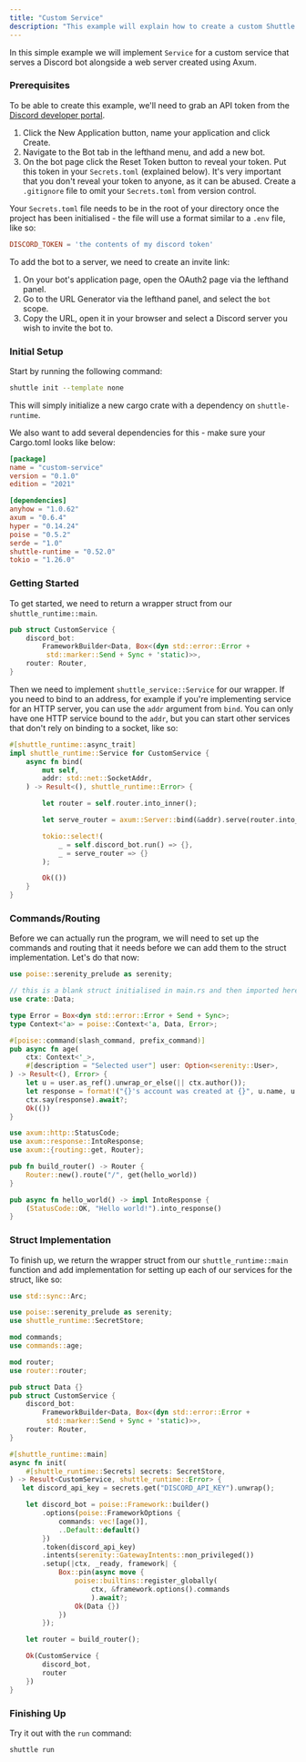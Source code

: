 ```yaml
---
title: "Custom Service"
description: "This example will explain how to create a custom Shuttle service using Poise and Axum."
---
```


In this simple example we will implement `Service` for a custom service that serves a Discord bot alongside a web server created using Axum.

### Prerequisites

To be able to create this example, we'll need to grab an API token from the [Discord developer portal](https://discord.com/developers/applications).

1. Click the New Application button, name your application and click Create.
2. Navigate to the Bot tab in the lefthand menu, and add a new bot.
3. On the bot page click the Reset Token button to reveal your token. Put this token in your `Secrets.toml` (explained below). It's very important that you don't reveal your token to anyone, as it can be abused. Create a `.gitignore` file to omit your `Secrets.toml` from version control.

Your `Secrets.toml` file needs to be in the root of your directory once the project has been initialised - the file will use a format similar to a `.env` file, like so:
```toml Secrets.toml
DISCORD_TOKEN = 'the contents of my discord token'
```

To add the bot to a server, we need to create an invite link:

1. On your bot's application page, open the OAuth2 page via the lefthand panel.
2. Go to the URL Generator via the lefthand panel, and select the `bot` scope.
3. Copy the URL, open it in your browser and select a Discord server you wish to invite the bot to.


### Initial Setup

Start by running the following command:
```bash
shuttle init --template none
```

This will simply initialize a new cargo crate with a dependency on `shuttle-runtime`.

We also want to add several dependencies for this - make sure your Cargo.toml looks like below:

```toml Cargo.toml
[package]
name = "custom-service"
version = "0.1.0"
edition = "2021"

[dependencies]
anyhow = "1.0.62"
axum = "0.6.4"
hyper = "0.14.24"
poise = "0.5.2"
serde = "1.0"
shuttle-runtime = "0.52.0"
tokio = "1.26.0"
```

### Getting Started
To get started, we need to return a wrapper struct from our `shuttle_runtime::main`.

```rust main.rs
pub struct CustomService {
    discord_bot:
        FrameworkBuilder<Data, Box<(dyn std::error::Error +
         std::marker::Send + Sync + 'static)>>,
    router: Router,
}
```

Then we need to implement `shuttle_service::Service` for our wrapper. If you need to bind to an address,
for example if you're implementing service for an HTTP server, you can use the `addr` argument from `bind`.
You can only have one HTTP service bound to the `addr`, but you can start other services that don't rely on 
binding to a socket, like so:

```rust main.rs
#[shuttle_runtime::async_trait]
impl shuttle_runtime::Service for CustomService {
    async fn bind(
        mut self,
        addr: std::net::SocketAddr,
    ) -> Result<(), shuttle_runtime::Error> {

        let router = self.router.into_inner();

        let serve_router = axum::Server::bind(&addr).serve(router.into_make_service());

        tokio::select!(
            _ = self.discord_bot.run() => {},
            _ = serve_router => {}
        );

        Ok(())
    }
}
```
### Commands/Routing
Before we can actually run the program, we will need to set up the commands and routing that it needs
 before we can add them to the struct implementation. Let's do that now:

```rust commands.rs
use poise::serenity_prelude as serenity;

// this is a blank struct initialised in main.rs and then imported here
use crate::Data;

type Error = Box<dyn std::error::Error + Send + Sync>;
type Context<'a> = poise::Context<'a, Data, Error>;

#[poise::command(slash_command, prefix_command)]
pub async fn age(
    ctx: Context<'_>,
    #[description = "Selected user"] user: Option<serenity::User>,
) -> Result<(), Error> {
    let u = user.as_ref().unwrap_or_else(|| ctx.author());
    let response = format!("{}'s account was created at {}", u.name, u.created_at());
    ctx.say(response).await?;
    Ok(())
}
```

```rust router.rs
use axum::http::StatusCode;
use axum::response::IntoResponse;
use axum::{routing::get, Router};

pub fn build_router() -> Router {
    Router::new().route("/", get(hello_world))
}

pub async fn hello_world() -> impl IntoResponse {
    (StatusCode::OK, "Hello world!").into_response()
}
```

### Struct Implementation
To finish up, we return the wrapper struct from our `shuttle_runtime::main` function and add implementation
for setting up each of our services for the struct, like so:

```rust main.rs
use std::sync::Arc;

use poise::serenity_prelude as serenity;
use shuttle_runtime::SecretStore;

mod commands;
use commands::age;

mod router;
use router::router;

pub struct Data {}
pub struct CustomService {
    discord_bot:
        FrameworkBuilder<Data, Box<(dyn std::error::Error +
         std::marker::Send + Sync + 'static)>>,
    router: Router,
}

#[shuttle_runtime::main]
async fn init(
    #[shuttle_runtime::Secrets] secrets: SecretStore,
) -> Result<CustomService, shuttle_runtime::Error> {
   let discord_api_key = secrets.get("DISCORD_API_KEY").unwrap();

    let discord_bot = poise::Framework::builder()
        .options(poise::FrameworkOptions {
            commands: vec![age()],
            ..Default::default()
        })
        .token(discord_api_key)
        .intents(serenity::GatewayIntents::non_privileged())
        .setup(|ctx, _ready, framework| {
            Box::pin(async move {
                poise::builtins::register_globally(
                    ctx, &framework.options().commands
                    ).await?;
                Ok(Data {})
            })
        });

    let router = build_router();

    Ok(CustomService {
        discord_bot,
        router
    })
}
```
### Finishing Up
Try it out with the `run` command:

```bash
shuttle run
```
